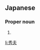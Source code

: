 ==Japanese==
{{ja-kanjitab|ひで|お}}

===Proper noun===
{{ja-pos|ひでお|proper}}

# {{given name|male|lang=ja|sort=ひでお}}

[[li:秀夫]]